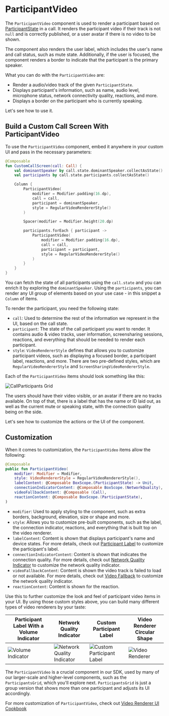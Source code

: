# ParticipantVideo

The `ParticipantVideo` component is used to render a participant based on [ParticipantState](../../03-guides/03-call-and-participant-state.mdx) in a call. It renders the participant video if their track is not `null` and is correctly published, or a user avatar if there is no video to be shown.

The component also renders the user label, which includes the user's name and call status, such as mute state. Additionally, if the user is focused, the component renders a border to indicate that the participant is the primary speaker.

What you can do with the `ParticipantVideo` are:

- Render a audio/video track of the given `ParticipantState`.
- Displays participant's information, such as name, audio level, microphone status, network connectivity quality, reactions, and more.
- Displays a border on the participant who is currently speaking.

Let's see how to use it.

## Build a Custom Call Screen With ParticipantVideo

To use the `ParticipantVideo` component, embed it anywhere in your custom UI and pass in the necessary parameters:

```kotlin
@Composable
fun CustomCallScreen(call: Call) {
    val dominantSpeaker by call.state.dominantSpeaker.collectAsState()
    val participants by call.state.participants.collectAsState()

    Column {
        ParticipantVideo(
            modifier = Modifier.padding(16.dp),
            call = call,
            participant = dominantSpeaker,
            style = RegularVideoRendererStyle()
        )

        Spacer(modifier = Modifier.height(20.dp)

        participants.forEach { participant ->
            ParticipantVideo(
                modifier = Modifier.padding(16.dp),
                call = call,
                participant = participant,
                style = RegularVideoRendererStyle()
            )
        }
    }
}
```

You can fetch the state of all participants using the `call.state` and you can enrich it by exploring the `dominantSpeaker`. Using the `participants`, you can render any UI group of elements based on your use case - in this snippet a `Column` of items.

To render the participant, you need the following state:

* `call`: Used to determine the rest of the information we represent in the UI, based on the call state.
* `participant`: The state of the call participant you want to render. It contains audio & video tracks, user information, screensharing sessions, reactions, and everything that should be needed to render each participant.
* `style`: `VideoRendererStyle` defines that allows you to customize participant videos, such as displaying a focused border, a participant label, reactions, and more. There are two pre-defined styles, which are `RegularVideoRendererStyle` and `ScreenSharingVideoRendererStyle`.

Each of the `ParticipantVideo` items should look something like this:

![CallParticipants Grid](../../assets/compose_single_participant.png)

The users should have their video visible, or an avatar if there are no tracks available. On top of that, there is a label that has the name or ID laid out, as well as the current mute or speaking state, with the connection quality being on the side.

Let's see how to customize the actions or the UI of the component.

## Customization

When it comes to customization, the `ParticipantVideo` items allow the following:

```kotlin
@Composable
public fun ParticipantVideo(
    modifier: Modifier = Modifier,
    style: VideoRendererStyle = RegularVideoRendererStyle(),
    labelContent: @Composable BoxScope.(ParticipantState) -> Unit,
    connectionIndicatorContent: @Composable BoxScope.(NetworkQuality),
    videoFallbackContent: @Composable (Call),
    reactionContent: @Composable BoxScope.(ParticipantState),
)
```

- `modifier`: Used to apply styling to the component, such as extra borders, background, elevation, size or shape and more.
- `style`: Allows you to customize pre-built components, such as the label, the connection indicator, reactions, and everything that is built top on the video renderer.
- `labelContent`: Content is shown that displays participant's name and device states. For more details, check out [Participant Label](../../05-ui-cookbook/03-participant-label.mdx) to customize the participant's label.
- `connectionIndicatorContent`: Content is shown that indicates the connection quality. For more details, check out [Network Quality Indicator](../../05-ui-cookbook/10-network-quality-indicator.mdx) to customize the network quality indicator.
- `videoFallbackContent`: Content is shown the video track is failed to load or not available. For more details, check out [Video Fallback](../../05-ui-cookbook/07-video-fallback.mdx) to customize the network quality indicator.
- `reactionContent`: Content is shown for the reaction.

Use this to further customize the look and feel of participant video items in your UI. By using those custom styles above, you can build many different types of video renderers by your taste:

| Participant Label With a Volume Indicator                                        | Network Quality Indicator                                           | Custom Participant Label                                        | Video Renderer Circular Shape                                            |
| ------------------------------------------------------------ | ------------------------------------------------------------ | ------------------------------------------------------------ | ------------------------------------------------------------ |
| ![Volume Indicator ](../../assets/cookbook/volume-indicator.png) | ![Network Quality Indicator](../../assets/cookbook/network-quality-indicator-customize.png) | ![Custom Participant Label](../../assets/cookbook/participant-label-custom.png) | ![Video Renderer](../../assets/cookbook/video-renderer-circular.png)

The `ParticipantVideo` is a crucial component in our SDK, used by many of our larger-scale and higher-level components, such as the `ParticipantsGrid`, which you'll explore next. `ParticipantsGrid` is just a group version that shows more than one participant and adjusts its UI accordingly.

For more customization of `ParticipantVideo`, check out [Video Renderer UI Cookbook](../../05-ui-cookbook/04-video-renderer.mdx)
